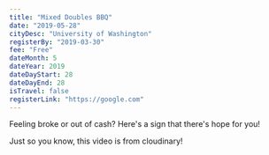 ```yaml
---
title: "Mixed Doubles BBQ"
date: "2019-05-28"
cityDesc: "University of Washington"
registerBy: "2019-03-30"
fee: "Free"
dateMonth: 5
dateYear: 2019
dateDayStart: 28
dateDayEnd: 28
isTravel: false
registerLink: "https://google.com"
---
```


Feeling broke or out of cash? Here's a sign that there's hope for you!

Just so you know, this video is from cloudinary!
